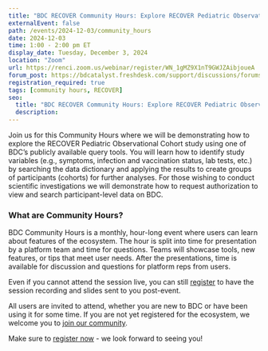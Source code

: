 ```yaml
---
title: "BDC RECOVER Community Hours: Explore RECOVER Pediatric Observational Cohort Study"
externalEvent: false
path: /events/2024-12-03/community_hours
date: 2024-12-03
time: 1:00 - 2:00 pm ET
display_date: Tuesday, December 3, 2024
location: "Zoom"
url: https://renci.zoom.us/webinar/register/WN_1gMZ9X1nT9GWJZAibjoueA
forum_post: https://bdcatalyst.freshdesk.com/support/discussions/forums/60000252439
registration_required: true
tags: [community hours, RECOVER]
seo:
  title: "BDC RECOVER Community Hours: Explore RECOVER Pediatric Observational Cohort Study"
  description:
---
```

Join us for this Community Hours where we will be demonstrating how to explore the RECOVER Pediatric Observational Cohort study using one of BDC’s publicly available query tools. You will learn how to identify study variables (e.g., symptoms, infection and vaccination status, lab tests, etc.) by searching the data dictionary and applying the results to create groups of participants (cohorts) for further analyses. For those wishing to conduct scientific investigations we will demonstrate how to request authorization to view and search participant-level data on BDC.

### What are Community Hours?

BDC Community Hours is a monthly, hour-long event where users can learn about features of the ecosystem. The hour is split into time for presentation by a platform team and time for questions. Teams will showcase tools, new features, or tips that meet user needs. After the presentations, time is available for discussion and questions for platform reps from users.

Even if you cannot attend the session live, you can still [register](https://renci.zoom.us/webinar/register/WN_1gMZ9X1nT9GWJZAibjoueA) to have the session recording and slides sent to you post-event.

All users are invited to attend, whether you are new to BDC or have been using it for some time. If you are not yet registered for the ecosystem, we welcome you to [join our community](/join-bdc/).

Make sure to [register now](https://renci.zoom.us/webinar/register/WN_1gMZ9X1nT9GWJZAibjoueA) - we look forward to seeing you!
